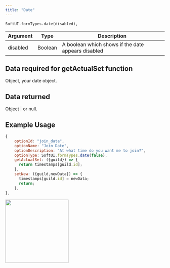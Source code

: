 ```yaml
---
title: "Date"
---
```


```
SoftUI.formTypes.date(disabled),
```

| Argument | Type    | Description                                        |
| -------- | ------- | -------------------------------------------------- |
| disabled | Boolean | A boolean which shows if the date appears disabled |

## Data required for getActualSet function

Object, your date object.

## Data returned

Object | or null.

## Example Usage

```javascript
{
    optionId: "join_data",
    optionName: "Join Date",
    optionDescription: "At what time do you want me to join?",
    optionType: SoftUI.formTypes.date(false),
    getActualSet: ({guild}) => {
      return timestamps[guild.id];
    },
    setNew: ({guild,newData}) => {
      timestamps[guild.id] = newData;
      return;
    },
},

```

<img height="200" src="/images/formtypes/softui-date.png" />
